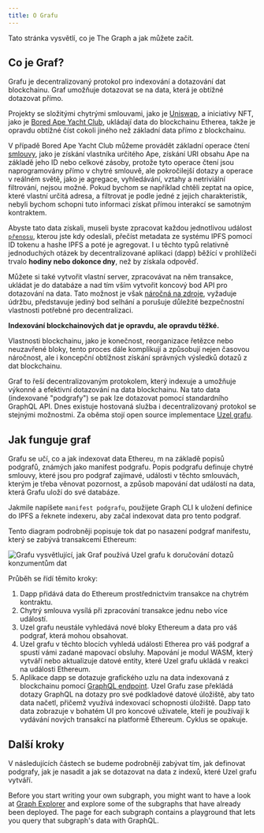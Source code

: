 ```yaml
---
title: O Grafu
---
```


Tato stránka vysvětlí, co je The Graph a jak můžete začít.

## Co je Graf?

Grafu je decentralizovaný protokol pro indexování a dotazování dat blockchainu. Graf umožňuje dotazovat se na data, která je obtížné dotazovat přímo.

Projekty se složitými chytrými smlouvami, jako je [Uniswap](https://uniswap.org/), a iniciativy NFT, jako je [Bored Ape Yacht Club](https://boredapeyachtclub.com/), ukládají data do blockchainu Etherea, takže je opravdu obtížné číst cokoli jiného než základní data přímo z blockchainu.

V případě Bored Ape Yacht Club můžeme provádět základní operace čtení [smlouvy](https://etherscan.io/address/0xbc4ca0eda7647a8ab7c2061c2e118a18a936f13d#code), jako je získání vlastníka určitého Ape, získání URI obsahu Ape na základě jeho ID nebo celkové zásoby, protože tyto operace čtení jsou naprogramovány přímo v chytré smlouvě, ale pokročilejší dotazy a operace v reálném světě, jako je agregace, vyhledávání, vztahy a netriviální filtrování, nejsou možné. Pokud bychom se například chtěli zeptat na opice, které vlastní určitá adresa, a filtrovat je podle jedné z jejich charakteristik, nebyli bychom schopni tuto informaci získat přímou interakcí se samotným kontraktem.

Abyste tato data získali, museli byste zpracovat každou jednotlivou událost [`přenosu`](https://etherscan.io/address/0xbc4ca0eda7647a8ab7c2061c2e118a18a936f13d#code#L1746), kterou jste kdy odeslali, přečíst metadata ze systému IPFS pomocí ID tokenu a hashe IPFS a poté je agregovat. I u těchto typů relativně jednoduchých otázek by decentralizované aplikaci (dapp) běžící v prohlížeči trvalo **hodiny nebo dokonce dny**, než by získala odpověď.

Můžete si také vytvořit vlastní server, zpracovávat na něm transakce, ukládat je do databáze a nad tím vším vytvořit koncový bod API pro dotazování na data. Tato možnost je však [náročná na zdroje](/network/benefits/), vyžaduje údržbu, představuje jediný bod selhání a porušuje důležité bezpečnostní vlastnosti potřebné pro decentralizaci.

**Indexování blockchainových dat je opravdu, ale opravdu těžké.**

Vlastnosti blockchainu, jako je konečnost, reorganizace řetězce nebo neuzavřené bloky, tento proces dále komplikují a způsobují nejen časovou náročnost, ale i koncepční obtížnost získání správných výsledků dotazů z dat blockchainu.

Graf to řeší decentralizovaným protokolem, který indexuje a umožňuje výkonné a efektivní dotazování na data blockchainu. Na tato data (indexované "podgrafy") se pak lze dotazovat pomocí standardního GraphQL API. Dnes existuje hostovaná služba i decentralizovaný protokol se stejnými možnostmi. Za oběma stojí open source implementace [Uzel grafu](https://github.com/graphprotocol/graph-node).

## Jak funguje graf

Grafu se učí, co a jak indexovat data Ethereu, m na základě popisů podgrafů, známých jako manifest podgrafu. Popis podgrafu definuje chytré smlouvy, které jsou pro podgraf zajímavé, události v těchto smlouvách, kterým je třeba věnovat pozornost, a způsob mapování dat událostí na data, která Grafu uloží do své databáze.

Jakmile napíšete `manifest podgrafu`, použijete Graph CLI k uložení definice do IPFS a řeknete indexeru, aby začal indexovat data pro tento podgraf.

Tento diagram podrobněji popisuje tok dat po nasazení podgraf manifestu, který se zabývá transakcemi Ethereum:

![Grafu vysvětlující, jak Graf používá Uzel grafu k doručování dotazů konzumentům dat](/img/graph-dataflow.png)

Průběh se řídí těmito kroky:

1. Dapp přidává data do Ethereum prostřednictvím transakce na chytrém kontraktu.
2. Chytrý smlouva vysílá při zpracování transakce jednu nebo více událostí.
3. Uzel grafu neustále vyhledává nové bloky Ethereum a data pro váš podgraf, která mohou obsahovat.
4. Uzel grafu v těchto blocích vyhledá události Etherea pro váš podgraf a spustí vámi zadané mapovací obsluhy. Mapování je modul WASM, který vytváří nebo aktualizuje datové entity, které Uzel grafu ukládá v reakci na události Ethereum.
5. Aplikace dapp se dotazuje grafického uzlu na data indexovaná z blockchainu pomocí [GraphQL endpoint](https://graphql.org/learn/). Uzel Grafu zase překládá dotazy GraphQL na dotazy pro své podkladové datové úložiště, aby tato data načetl, přičemž využívá indexovací schopnosti úložiště. Dapp tato data zobrazuje v bohatém UI pro koncové uživatele, kteří je používají k vydávání nových transakcí na platformě Ethereum. Cyklus se opakuje.

## Další kroky

V následujících částech se budeme podrobněji zabývat tím, jak definovat podgrafy, jak je nasadit a jak se dotazovat na data z indexů, které Uzel grafu vytváří.

Before you start writing your own subgraph, you might want to have a look at [Graph Explorer](https://thegraph.com/explorer) and explore some of the subgraphs that have already been deployed. The page for each subgraph contains a playground that lets you query that subgraph's data with GraphQL.
